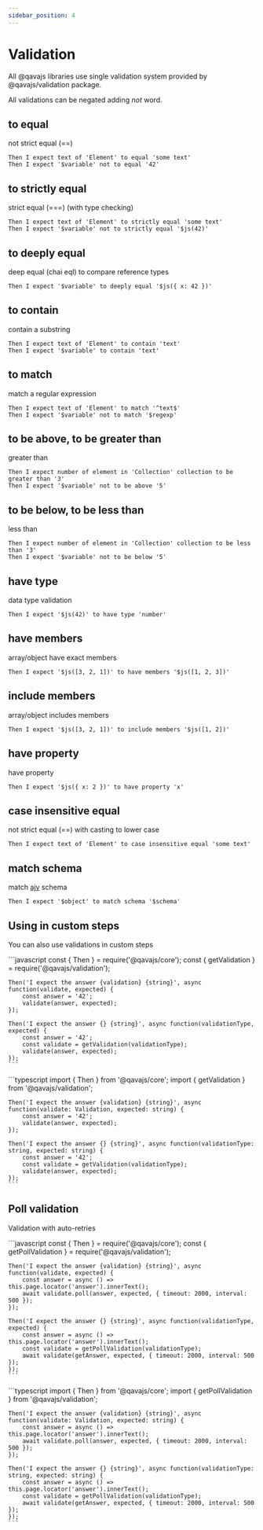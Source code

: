 ```yaml
---
sidebar_position: 4
---
```



# Validation
All @qavajs libraries use single validation system provided by @qavajs/validation package.

All validations can be negated adding _not_ word.

## to equal
not strict equal (==)
```gherkin
Then I expect text of 'Element' to equal 'some text'
Then I expect '$variable' not to equal '42'
```

## to strictly equal
strict equal (===) (with type checking)
```gherkin
Then I expect text of 'Element' to strictly equal 'some text'
Then I expect '$variable' not to strictly equal '$js(42)'
```

## to deeply equal
deep equal (chai eql) to compare reference types
```gherkin
Then I expect '$variable' to deeply equal '$js({ x: 42 })'
```

## to contain
contain a substring
```gherkin
Then I expect text of 'Element' to contain 'text'
Then I expect '$variable' to contain 'text'
```

## to match
match a regular expression
```gherkin
Then I expect text of 'Element' to match '^text$'
Then I expect '$variable' not to match '$regexp'
```

## to be above, to be greater than
greater than
```gherkin
Then I expect number of element in 'Collection' collection to be greater than '3'
Then I expect '$variable' not to be above '5'
```

## to be below, to be less than
less than
```gherkin
Then I expect number of element in 'Collection' collection to be less than '3'
Then I expect '$variable' not to be below '5'
```

## have type
data type validation
```gherkin
Then I expect '$js(42)' to have type 'number'
```

## have members
array/object have exact members
```gherkin
Then I expect '$js([3, 2, 1])' to have members '$js([1, 2, 3])'
```

## include members
array/object includes members
```gherkin
Then I expect '$js([3, 2, 1])' to include members '$js([1, 2])'
```

## have property
have property
```gherkin
Then I expect '$js({ x: 2 })' to have property 'x'
```

## case insensitive equal
not strict equal (==) with casting to lower case
```gherkin
Then I expect text of 'Element' to case insensitive equal 'some text'
```

## match schema
match [ajv](https://www.npmjs.com/package/ajv) schema
```gherkin
Then I expect '$object' to match schema '$schema'
```

## Using in custom steps
You can also use validations in custom steps

<Tabs>
  <TabItem value="js" label="JavaScript">
    ```javascript
    const { Then } = require('@qavajs/core');
    const { getValidation } = require('@qavajs/validation');

    Then('I expect the answer {validation} {string}', async function(validate, expected) {
        const answer = '42';
        validate(answer, expected);
    });

    Then('I expect the answer {} {string}', async function(validationType, expected) {
        const answer = '42';
        const validate = getValidation(validationType);
        validate(answer, expected);
    });
    ```
  </TabItem>
  <TabItem value="ts" label="TypeScript" default>
    ```typescript
    import { Then } from '@qavajs/core';
    import { getValidation } from '@qavajs/validation';

    Then('I expect the answer {validation} {string}', async function(validate: Validation, expected: string) {
        const answer = '42';
        validate(answer, expected);
    });

    Then('I expect the answer {} {string}', async function(validationType: string, expected: string) {
        const answer = '42';
        const validate = getValidation(validationType);
        validate(answer, expected);
    });
    ```
  </TabItem>
</Tabs>

## Poll validation
Validation with auto-retries

<Tabs>
  <TabItem value="js" label="JavaScript">
    ```javascript
    const { Then } = require('@qavajs/core');
    const { getPollValidation } = require('@qavajs/validation');

    Then('I expect the answer {validation} {string}', async function(validate, expected) {
        const answer = async () => this.page.locator('answer').innerText();
        await validate.poll(answer, expected, { timeout: 2000, interval: 500 });
    });

    Then('I expect the answer {} {string}', async function(validationType, expected) {
        const answer = async () => this.page.locator('answer').innerText();
        const validate = getPollValidation(validationType);
        await validate(getAnswer, expected, { timeout: 2000, interval: 500 });
    });
    ```
  </TabItem>
  <TabItem value="ts" label="TypeScript" default>
    ```typescript
    import { Then } from '@qavajs/core';
    import { getPollValidation } from '@qavajs/validation';

    Then('I expect the answer {validation} {string}', async function(validate: Validation, expected: string) {
        const answer = async () => this.page.locator('answer').innerText();
        await validate.poll(answer, expected, { timeout: 2000, interval: 500 });
    });

    Then('I expect the answer {} {string}', async function(validationType: string, expected: string) {
        const answer = async () => this.page.locator('answer').innerText();
        const validate = getPollValidation(validationType);
        await validate(getAnswer, expected, { timeout: 2000, interval: 500 });
    });
    ```
  </TabItem>
</Tabs>




